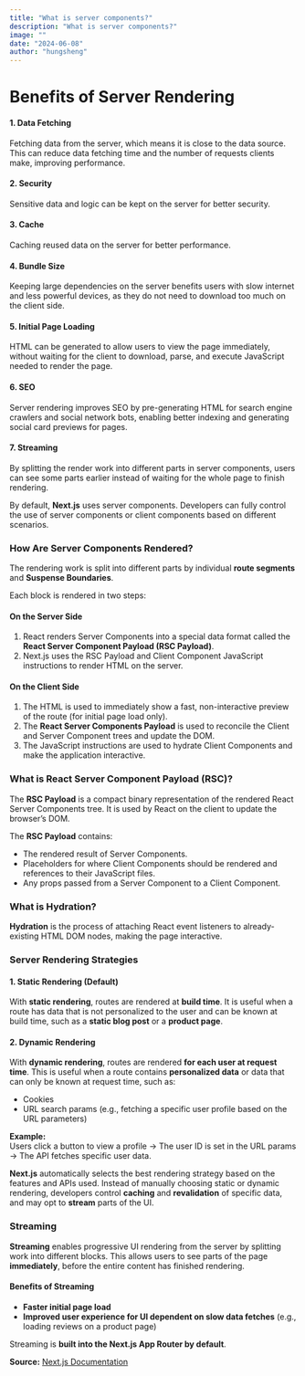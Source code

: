 ```yaml
---
title: "What is server components?"
description: "What is server components?"
image: ""
date: "2024-06-08"
author: "hungsheng"
---
```


#  Benefits of Server Rendering

#### 1. Data Fetching
Fetching data from the server, which means it is close to the data source. This can reduce data fetching time and the number of requests clients make, improving performance.

#### 2. Security
Sensitive data and logic can be kept on the server for better security.

#### 3. Cache
Caching reused data on the server for better performance.

#### 4. Bundle Size
Keeping large dependencies on the server benefits users with slow internet and less powerful devices, as they do not need to download too much on the client side.

#### 5. Initial Page Loading
HTML can be generated to allow users to view the page immediately, without waiting for the client to download, parse, and execute JavaScript needed to render the page.

#### 6. SEO
Server rendering improves SEO by pre-generating HTML for search engine crawlers and social network bots, enabling better indexing and generating social card previews for pages.

#### 7. Streaming
By splitting the render work into different parts in server components, users can see some parts earlier instead of waiting for the whole page to finish rendering.

By default, **Next.js** uses server components. Developers can fully control the use of server components or client components based on different scenarios.



### How Are Server Components Rendered?

The rendering work is split into different parts by individual **route segments** and **Suspense Boundaries**.

Each block is rendered in two steps:

#### **On the Server Side**
1. React renders Server Components into a special data format called the **React Server Component Payload (RSC Payload)**.
2. Next.js uses the RSC Payload and Client Component JavaScript instructions to render HTML on the server.

#### **On the Client Side**
1. The HTML is used to immediately show a fast, non-interactive preview of the route (for initial page load only).
2. The **React Server Components Payload** is used to reconcile the Client and Server Component trees and update the DOM.
3. The JavaScript instructions are used to hydrate Client Components and make the application interactive.



### What is React Server Component Payload (RSC)?

The **RSC Payload** is a compact binary representation of the rendered React Server Components tree. It is used by React on the client to update the browser’s DOM.

The **RSC Payload** contains:
- The rendered result of Server Components.
- Placeholders for where Client Components should be rendered and references to their JavaScript files.
- Any props passed from a Server Component to a Client Component.



### What is Hydration?

**Hydration** is the process of attaching React event listeners to already-existing HTML DOM nodes, making the page interactive.



### Server Rendering Strategies

#### **1. Static Rendering (Default)**
With **static rendering**, routes are rendered at **build time**. It is useful when a route has data that is not personalized to the user and can be known at build time, such as a **static blog post** or a **product page**.

#### **2. Dynamic Rendering**
With **dynamic rendering**, routes are rendered **for each user at request time**. This is useful when a route contains **personalized data** or data that can only be known at request time, such as:
- Cookies
- URL search params (e.g., fetching a specific user profile based on the URL parameters)

**Example:**  
Users click a button to view a profile → The user ID is set in the URL params → The API fetches specific user data.

**Next.js** automatically selects the best rendering strategy based on the features and APIs used. Instead of manually choosing static or dynamic rendering, developers control **caching** and **revalidation** of specific data, and may opt to **stream** parts of the UI.



### Streaming

**Streaming** enables progressive UI rendering from the server by splitting work into different blocks. This allows users to see parts of the page **immediately**, before the entire content has finished rendering.

#### **Benefits of Streaming**
- **Faster initial page load**
- **Improved user experience for UI dependent on slow data fetches** (e.g., loading reviews on a product page)

Streaming is **built into the Next.js App Router by default**.



**Source:** [Next.js Documentation](https://nextjs.org/)
